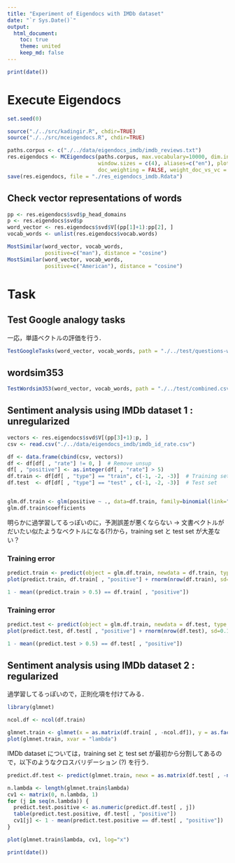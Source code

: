 ```yaml
---
title: "Experiment of Eigendocs with IMDb dataset"
date: "`r Sys.Date()`"
output:
  html_document:
    toc: true
    theme: united
    keep_md: false
---
```


```r
print(date())
```

# Execute Eigendocs
```r
set.seed(0)

source("./../src/kadingir.R", chdir=TRUE)
source("./../src/mceigendocs.R", chdir=TRUE)
```

```r
paths.corpus <- c("./../data/eigendocs_imdb/imdb_reviews.txt")
res.eigendocs <- MCEigendocs(paths.corpus, max.vocabulary=10000, dim.internal=50,
                             window.sizes = c(4), aliases=c("en"), plot = TRUE,
                             doc_weighting = FALSE, weight_doc_vs_vc = 0.01)
save(res.eigendocs, file = "./res_eigendocs_imdb.Rdata")
```

## Check vector representations of words
```r
pp <- res.eigendocs$svd$p_head_domains
p <- res.eigendocs$svd$p
word_vector <- res.eigendocs$svd$V[(pp[1]+1):pp[2], ]
vocab_words <- unlist(res.eigendocs$vocab.words)

MostSimilar(word_vector, vocab_words,
            positive=c("man"), distance = "cosine")
MostSimilar(word_vector, vocab_words,
            positive=c("American"), distance = "cosine")
```

# Task
## Test Google analogy tasks

一応，単語ベクトルの評価を行う．

```r
TestGoogleTasks(word_vector, vocab_words, path = "./../test/questions-words.txt", n.cores = 10)
```

## wordsim353
```r
TestWordsim353(word_vector, vocab_words, path = "./../test/combined.csv")
```


## Sentiment analysis using IMDb dataset 1 : unregularized
```r
vectors <- res.eigendocs$svd$V[(pp[3]+1):p, ]
csv <- read.csv("./../data/eigendocs_imdb/imdb_id_rate.csv")

df <- data.frame(cbind(csv, vectors))
df <- df[df[ , "rate"] != 0, ]  # Remove unsup
df[ , "positive"] <- as.integer(df[ , "rate"] > 5)
df.train <- df[df[ , "type"] == "train", c(-1, -2, -3)]  # Training set
df.test  <- df[df[ , "type"] == "test" , c(-1, -2, -3)]  # Test set


glm.df.train <- glm(positive ~ ., data=df.train, family=binomial(link="logit"))
glm.df.train$coefficients
```

明らかに過学習してるっぽいのに，予測誤差が悪くならない
-> 文書ベクトルがだいたい似たようなベクトルになる(?)から，training set と test set が大差ない？

### Training error
```r
predict.train <- predict(object = glm.df.train, newdata = df.train, type = "response")
plot(predict.train, df.train[ , "positive"] + rnorm(nrow(df.train), sd=0.1), col=rgb(0, 0, 0, 0.1))
```

```r
1 - mean((predict.train > 0.5) == df.train[ , "positive"])
```

### Training error
```r
predict.test <- predict(object = glm.df.train, newdata = df.test, type = "response")
plot(predict.test, df.test[ , "positive"] + rnorm(nrow(df.test), sd=0.1), col=rgb(0, 0, 0, 0.1))
```

```r
1 - mean((predict.test > 0.5) == df.test[ , "positive"])
```


## Sentiment analysis using IMDb dataset 2 : regularized

過学習してるっぽいので，正則化項を付けてみる．

```r
library(glmnet)

ncol.df <- ncol(df.train)

glmnet.train <- glmnet(x = as.matrix(df.train[ , -ncol.df]), y = as.factor(df.train[ , ncol.df]), family = "binomial", alpha = 0.5)
plot(glmnet.train, xvar = "lambda")
```

IMDb dataset については，training set と test set が最初から分割してあるので，以下のようなクロスバリデーション (?) を行う．

```r
predict.df.test <- predict(glmnet.train, newx = as.matrix(df.test[ , -ncol(df.test)]), type="class")

n.lambda <- length(glmnet.train$lambda)
cv1 <- matrix(0, n.lambda, 1)
for (j in seq(n.lambda)) {
  predict.test.positive <- as.numeric(predict.df.test[ , j])
  table(predict.test.positive, df.test[ , "positive"])
  cv1[j] <- 1 - mean(predict.test.positive == df.test[ , "positive"])
}

plot(glmnet.train$lambda, cv1, log="x")
```

```r
print(date())
```